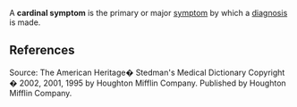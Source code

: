 
A '''cardinal symptom''' is the primary or major [[symptom]] by which a [[diagnosis]] is made.

==References==
Source: The American Heritage� Stedman's Medical Dictionary
Copyright � 2002, 2001, 1995 by Houghton Mifflin Company. Published by Houghton Mifflin Company.